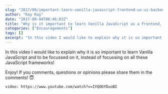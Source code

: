 ```yaml
---
slug: "2017/09/important-learn-vanilla-javascript-frontend-ux-ui-backend-developer/"
author: "Ray Ray"
date: "2017-09-04T00:46:03Z"
title: "Why is it important to learn Vanilla JavaScript as a Frontend, UX, UI & Backend Developer!"
categories: ["Encouragements"]
tags: []
excerpt: "In this video I would like to explain why it is so important to learn Vanilla JavaScript and to be ..."
---
```


In this video I would like to explain why it is so important to learn Vanilla JavaScript and to be focussed on it, instead of focussing on all these JavaScript frameworks!

Enjoy! If you comments, questions or opinions please share them in the comments! 😇

`video: https://www.youtube.com/watch?v=IYQObYDuoBI`